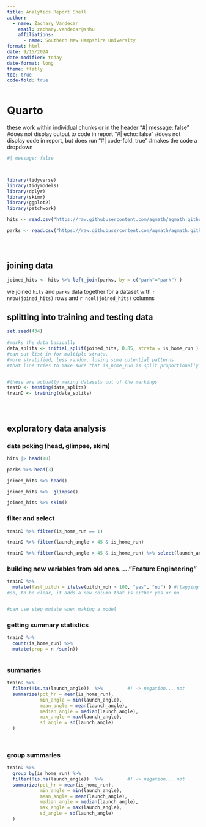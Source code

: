```yaml
---
title: Analytics Report Shell
author: 
  - name: Zachary Vandecar
    email: zachary.vandecar@snhu
    affiliations: 
      - name: Southern New Hampshire University
format: html
date: 9/15/2024
date-modified: today
date-format: long
theme: flatly
toc: true
code-fold: true
---
```


# Quarto





these work within individual chunks or in the header
"#| message: false" #does not display output to code in report
"#| echo: false"  #does not display code in report, but does run
"#| code-fold: true" #makes the code a dropdown



```r
#| message: false



library(tidyverse)
library(tidymodels)
library(dplyr)
library(skimr)
library(ggplot2)
library(patchwork)

hits <- read.csv("https://raw.githubusercontent.com/agmath/agmath.github.io/refs/heads/master/data/classification/battedballs.csv")

parks <- read.csv("https://raw.githubusercontent.com/agmath/agmath.github.io/refs/heads/master/data/classification/park_dimensions.csv")





```


## joining data
```r

joined_hits <- hits %>% left_join(parks, by = c("park"="park") )


```
we joined `hits` and `parks` data together for a dataset with `r nrow(joined_hits)` rows and `r ncol(joined_hits)` columns


## splitting into training and testing data


```r


set.seed(434)
 
#marks the data basically
data_splits <- initial_split(joined_hits, 0.85, strata = is_home_run ) #USE STRATA TO SPLIT A VARIABLES VALUES PROPORTIONALLY
#can put list in for multiple strata. 
#more stratified, less random, losing some potential patterns 
#that line tries to make sure that is_home_run is split proportionally 


#these are actually making datasets out of the markings
testD <- testing(data_splits) 
trainD <- training(data_splits)





```


## exploratory data analysis


### data poking (head, glimpse, skim)
```r

hits |> head(10)

parks %>% head(3)

joined_hits %>% head()

joined_hits %>%  glimpse()

joined_hits %>% skim()


```


### filter and select

```r

trainD %>% filter(is_home_run == 1)

trainD %>% filter(launch_angle > 45 & is_home_run)

trainD %>% filter(launch_angle > 45 & is_home_run) %>% select(launch_angle, launch_speed)


```

### building new variables from old ones....."Feature Engineering"

```r

trainD %>%
  mutate(fast_pitch = ifelse(pitch_mph > 100, "yes", "no") ) #flagging a row as true if the pitch_speed is greater than 100
#so, to be clear, it adds a new column that is either yes or no 


#can use step mutate when making a model 


```
### getting summary statistics

```r

trainD %>% 
  count(is_home_run) %>% 
  mutate(prop = n /sum(n))



```


### summaries
```r

trainD %>% 
  filter(!is.na(launch_angle))  %>%         #! -> negation....not
  summarize(pct_hr = mean(is_home_run),
            min_angle = min(launch_angle),
            mean_angle = mean(launch_angle),
            median_angle = median(launch_angle),
            max_angle = max(launch_angle),
            sd_angle = sd(launch_angle)
  )
  



```

### group summaries

```r


trainD %>% 
  group_by(is_home_run) %>% 
  filter(!is.na(launch_angle))  %>%         #! -> negation....not
  summarize(pct_hr = mean(is_home_run),
            min_angle = min(launch_angle),
            mean_angle = mean(launch_angle),
            median_angle = median(launch_angle),
            max_angle = max(launch_angle),
            sd_angle = sd(launch_angle)
  )

```


